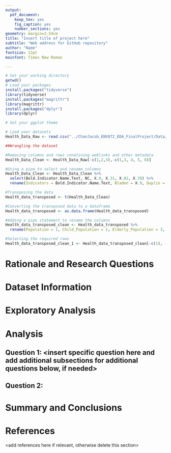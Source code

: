 ```yaml
---
output: 
  pdf_document:
    keep_tex: yes
    fig_caption: yes
    number_sections: yes
geometry: margin=2.54cm
title: "Insert title of project here"
subtitle: "Web address for GitHub repository"
author: "Name"
fontsize: 12pt
mainfont: Times New Roman

---
```


\newpage
\tableofcontents 
\newpage
\listoftables 
\newpage
\listoffigures 
\newpage

```r
# Set your working directory
getwd()
# Load your packages
install.packages("tidyverse")
library(tidyverse)
install.packages("magrittr")
library(magrittr)
install.packages("dplyr")
library(dplyr)

# Set your ggplot theme

# Load your datasets
Health_Data_Raw <- read.csv("../ChanJacob_ENV872_EDA_FinalProject/Data/Raw/County Health Data 2021.csv", stringsAsFactors = TRUE)
```

```r
##Wrangling the dataset 

#Removing columns and rows conatining weblinks and other metadata 
Health_Data_Clean <- Health_Data_Raw[-c(1,2,3),-c(1,3, 4, 5, 6)] 

#Using a pipe to select and rename columns
Health_Data_Clean <- Health_Data_Clean %>%
  select(Bold.Indicator.Name.Text, NC, X.9, X.31, X.82, X.78) %>%
  rename(Indicators = Bold.Indicator.Name.Text, Bladen = X.9, Duplin = X.31, Sampson = X.82, Robeson = X.78)

#Transposing the data
Health_data_transposed <- t(Health_Data_Clean)

#Converting the transposed data to a dataframe
Health_data_transposed <- as.data.frame(Health_data_transposed)

#Adding a pipe statement to rename the columns
Health_data_transposed_clean <- Health_data_transposed %>%
  rename(Population = 1, Child_Population = 2, Elderly_Population = 3, White = 4, Hispanic_Latinx = 5, African_American = 6, American_Indian = 9, Reading_Proficiency = 12, Uninsured_Adults = 14, Medicaid_CHIP_enrolles = 16, Primary_Care_Physicians = 17, Low_Birthweight = 32, Infant_Mortality_Rate = 33, Poverty = 41, Air_Pollution = 52) 

#Selecting the required rows 
Health_data_transposed_clean_1 <- Health_data_transposed_clean[-c(1), -c(7,8, 10, 11, 13, 15, 18:31, 34:40, 42:51, 53:59)]

```


# Rationale and Research Questions



\newpage

# Dataset Information



\newpage

# Exploratory Analysis 



\newpage

# Analysis



## Question 1: <insert specific question here and add additional subsections for additional questions below, if needed>

## Question 2: 




\newpage

# Summary and Conclusions


\newpage

# References
<add references here if relevant, otherwise delete this section> 
